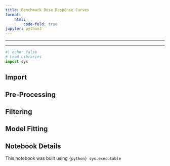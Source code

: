 ```yaml
---
title: Benchmark Dose Response Curves
format:
    html:
        code-fold: true
jupyter: python3
---
```

<hr>
<hr>

```python
#| echo: false
# Load Libraries 
import sys
```

## Import

## Pre-Processing

## Filtering

## Model Fitting

## Notebook Details 

This notebook was built using `{python} sys.executable`

